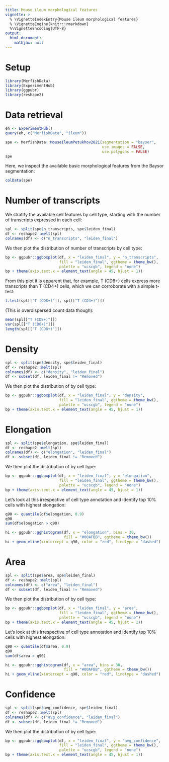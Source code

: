```yaml
---
title: Mouse ileum morphological features
vignette: >
  % \VignetteIndexEntry{Mouse ileum morphological features}
  % \VignetteEngine{knitr::rmarkdown}
  %\VignetteEncoding{UTF-8}
output:
  html_document:
    mathjax: null   
---
```


# Setup

```r
library(MerfishData)
library(ExperimentHub)
library(ggpubr)
library(reshape2)
```

# Data retrieval

```r
eh <- ExperimentHub()
query(eh, c("MerfishData", "ileum"))
```

```r
spe <- MerfishData::MouseIleumPetukhov2021(segmentation = "baysor",
                                           use.images = FALSE,
                                           use.polygons = FALSE)
spe
```

Here, we inspect the available basic morphological features from the Baysor 
segmentation:  

```r
colData(spe)
```

# Number of transcripts

We stratify the available cell features by cell type, starting with the
number of transcripts expressed in each cell:

```r
spl <- split(spe$n_transcripts, spe$leiden_final)
df <- reshape2::melt(spl)
colnames(df) <- c("n_transcripts", "leiden_final")
```

We then plot the distribution of number of transcripts by cell type:

```r
bp <- ggpubr::ggboxplot(df, x = "leiden_final", y = "n_transcripts",
                        fill = "leiden_final", ggtheme = theme_bw(),
                        palette = "ucscgb", legend = "none")
bp + theme(axis.text.x = element_text(angle = 45, hjust = 1))
```

From this plot it is apparent that, for example, T (CD8+) cells express more
transcripts than T (CD4+) cells, which we can corroborate with a simple t-test:

```r
t.test(spl[["T (CD8+)"]], spl[["T (CD4+)"]])
```

(This is overdispersed count data though):

```r
mean(spl[["T (CD8+)"]])
var(spl[["T (CD8+)"]])
length(spl[["T (CD8+)"]])
```

# Density

```r
spl <- split(spe$density, spe$leiden_final)
df <- reshape2::melt(spl)
colnames(df) <- c("density", "leiden_final")
df <- subset(df, leiden_final != "Removed")
```

We then plot the distribution of by cell type:

```r
bp <- ggpubr::ggboxplot(df, x = "leiden_final", y = "density",
                        fill = "leiden_final", ggtheme = theme_bw(),
                        palette = "ucscgb", legend = "none")
bp + theme(axis.text.x = element_text(angle = 45, hjust = 1))
```

# Elongation

```r
spl <- split(spe$elongation, spe$leiden_final)
df <- reshape2::melt(spl)
colnames(df) <- c("elongation", "leiden_final")
df <- subset(df, leiden_final != "Removed")
```

We then plot the distribution of by cell type:

```r
bp <- ggpubr::ggboxplot(df, x = "leiden_final", y = "elongation",
                        fill = "leiden_final", ggtheme = theme_bw(),
                        palette = "ucscgb", legend = "none")
bp + theme(axis.text.x = element_text(angle = 45, hjust = 1))
```

Let's look at this irrespective of cell type annotation and identify
top 10% cells with highest elongation:

```r
q90 <- quantile(df$elongation, 0.9)
q90
sum(df$elongation > q90)
```

```r
hi <- ggpubr::gghistogram(df, x = "elongation", bins = 30,
                          fill = "#00AFBB", ggtheme = theme_bw())
hi + geom_vline(xintercept = q90, color = "red", linetype = "dashed")
```

# Area

```r
spl <- split(spe$area, spe$leiden_final)
df <- reshape2::melt(spl)
colnames(df) <- c("area", "leiden_final")
df <- subset(df, leiden_final != "Removed")
```

We then plot the distribution of by cell type:

```r
bp <- ggpubr::ggboxplot(df, x = "leiden_final", y = "area",
                        fill = "leiden_final", ggtheme = theme_bw(),
                        palette = "ucscgb", legend = "none")
bp + theme(axis.text.x = element_text(angle = 45, hjust = 1))
```

Let's look at this irrespective of cell type annotation and identify
top 10% cells with highest elongation:

```r
q90 <- quantile(df$area, 0.9)
q90
sum(df$area > q90)
```

```r
hi <- ggpubr::gghistogram(df, x = "area", bins = 30,
                          fill = "#00AFBB", ggtheme = theme_bw())
hi + geom_vline(xintercept = q90, color = "red", linetype = "dashed")
```

# Confidence

```r
spl <- split(spe$avg_confidence, spe$leiden_final)
df <- reshape2::melt(spl)
colnames(df) <- c("avg_confidence", "leiden_final")
df <- subset(df, leiden_final != "Removed")
```

We then plot the distribution of by cell type:

```r
bp <- ggpubr::ggboxplot(df, x = "leiden_final", y = "avg_confidence",
                        fill = "leiden_final", ggtheme = theme_bw(),
                        palette = "ucscgb", legend = "none")
bp + theme(axis.text.x = element_text(angle = 45, hjust = 1))
```
